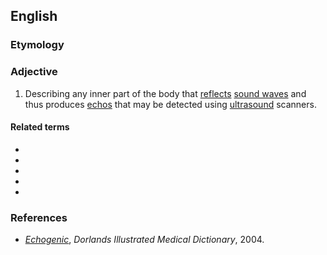 ==English==

===Etymology===
{{suffix|en|echo|genic}}

===Adjective===
{{en-adj}}

# {{lb|en|medical}} Describing any inner part of the body that [[reflect]]s [[sound wave]]s and thus produces [[echo]]s that may be detected using [[ultrasound]] scanners.

====Related terms====
* {{l|en|echogenicity}}
* {{l|en|hyperechogenic}}
* {{l|en|hyperechogenicity}}
* {{l|en|hypoechogenic}}
* {{l|en|hypoechogenicity}}

===References===
* ''[http://www.mercksource.com/pp/us/cns/cns_hl_dorlands.jspzQzpgzEzzSzppdocszSzuszSzcommonzSzdorlandszSzdorlandzSzdmd_e_01zPzhtm#12320902 Echogenic]'', ''Dorlands Illustrated Medical Dictionary'', 2004.